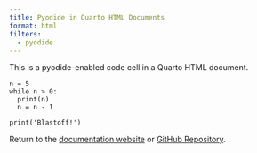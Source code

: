 ```yaml
---
title: Pyodide in Quarto HTML Documents
format: html
filters:
  - pyodide
---
```


This is a pyodide-enabled code cell in a Quarto HTML document.

```pyodide-python
n = 5
while n > 0:
  print(n)
  n = n - 1

print('Blastoff!')
```

Return to the [documentation website](https://quarto.thecoatlessprofessor.com/pyodide) or [GitHub Repository](https://github.com/coatless-quarto/pyodide).